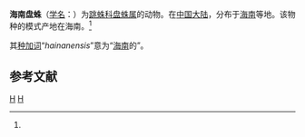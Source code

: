 {{Speciesbox
| genus = Pancorius
| species = hainanensis
| authority = Song et Chai, 1991<ref name='id14799'>{{cite web| url =http://www.bioinfo.cn/db05/BjdwSpecies.php?action=view&id=14799| title =海南盘蛛| work =《中国动物物种编目数据库》| publisher =中国科学院微生物研究所| author =中国科学院动物研究所| accessdate =2009-04-28| deadurl =yes| archiveurl =https://web.archive.org/web/20160305065716/http://www.bioinfo.cn/db05/BjdwSpecies.php?action=view&id=14799| archivedate =2016-03-05}}</ref>
}}

'''海南盘蛛'''（[[学名|学名]]：{{lang|la|''Pancorius hainanensis''}}）为[[跳蛛科|跳蛛科]][[盘蛛属|盘蛛属]]的动物。在[[中国大陆|中国大陆]]，分布于[[海南|海南]]等地。该物种的模式产地在海南。<ref name='id14799'/>

其[[种加词|种加词]]“''hainanensis''”意为“[[海南|海南]]的”。

== 参考文献 ==
{{reflist}}

{{Taxonbar|from=Q943871}}

[[Category:盘蛛属|H]]
[[Category:1991年描述的动物|H]]


{{蜘蛛小作品}}